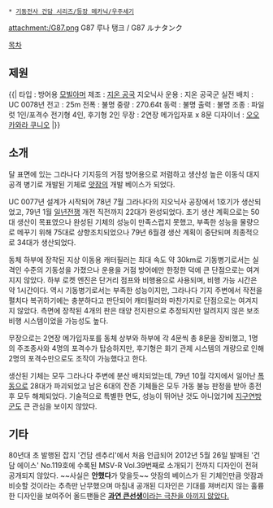  * [[기동전사 건담 시리즈/등장 메카닉/우주세기]]

attachment:/G87.png
G87 루나 탱크 / G87 ルナタンク

[[목차]]

== 제원 ==
{{|
타입 : 방어용 [[모빌아머]]
제조 : [[지온 공국]] 지오닉사
운용 : 지온 공국군
실전 배치 : UC 0078년
전고 : 25m
전폭 : 불명
중량 : 270.64t
동력 : 불명
출력 : 불명
조종 : 파일럿 1인/포격수 전기형 4인, 후기형 2인
무장 : 2연장 메가입자포 x 8문
디자이너 : [[오오카와라 쿠니오]]
|}}
== 소개 ==
달 표면에 있는 그라나다 기지등의 거점 방어용으로 저렴하고 생산성 높은 이동식 대지 공격 병기로 개발된 기체로 [[앗잠]]의 개발 베이스가 되었다.

UC 0077년 설계가 시작되어 78년 7월 그라나다의 지오닉사 공장에서 1호기가 생산되었고, 79년 1월 [[일년전쟁]] 개전 직전까지 22대가 완성되었다. 초기 생산 계획으로는 50대 생산이 목표였으나 완성된 기체의 성능이 만족스럽지 못했고, 부족한 성능을 물량으로 메꾸기 위해 75대로 상향조치되었으나 79년 6월경 생산 계획이 중단되며 최종적으로 34대가 생산되었다.

동체 하부에 장착된 지상 이동용 캐터필러는 최대 속도 약 30km로 기동병기로서는 실격인 수준의 기동성을 가졌으나 운용을 거점 방어에만 한정한 덕에 큰 단점으로는 여겨지지 않았다. 하부 로켓 엔진은 단거리 점프와 비행용으로 사용되며, 비행 가능 시간은 약 1시간이다. 역시 기동병기로서는 부족한 성능이지만, 그라나다 기지 주변에서 작전을 펼치다 복귀하기에는 충분하다고 판단되어 캐터필러와 마찬가지로 단점으로는 여겨지지 않았다. 측면에 장착된 4개의 판은 태양 전지판으로 추정되지만 알려지지 않은 보조 비행 시스템이었을 가능성도 높다.

무장으로는 2연장 메가입자포를 동체 상부와 하부에 각 4문씩 총 8문을 장비했고, 1명의 주조종사와 4명의 포격수가 탑승하지만, 후기형은 화기 관제 시스템의 개량으로 인해 2명의 포격수만으로도 조작이 가능했다고 한다.

생산된 기체는 모두 그라나다 주변에 분산 배치되었는데, 79년 10월 각지에서 일어난 [[폭동]]으로 28대가 파괴되었고 남은 6대의 잔존 기체들은 모두 가동 불능 판정을 받아 종전후 모두 해체되었다. 기술적으로 특별한 면도, 성능이 뛰어난 것도 아니었기에 [[지구연방(우주세기)|지구연방군]]도 큰 관심을 보이지 않았다.

== 기타 ==
80년대 초 발행된 잡지 '건담 센추리'에서 처음 언급되어 2012년 5월 26일 발매된 '건담 에이스' No.119호에 수록된 MSV-R Vol.39번째로 소개되기 전까지 디자인이 전혀 공개되지 않았다. ~~사실은 '''안했다'''가 맞을듯~~ 앗잠의 베이스가 된 기체인만큼 앗잠과 비슷할 것이라는 추측만 난무했으며 마침내 공개된 디자인은 기대를 져버리지 않는 훌륭한 디자인을 보여주어 올드팬들은 [[반어법|'''과연 큰선생'''이라는 극찬을 아끼지 않았다.]]
